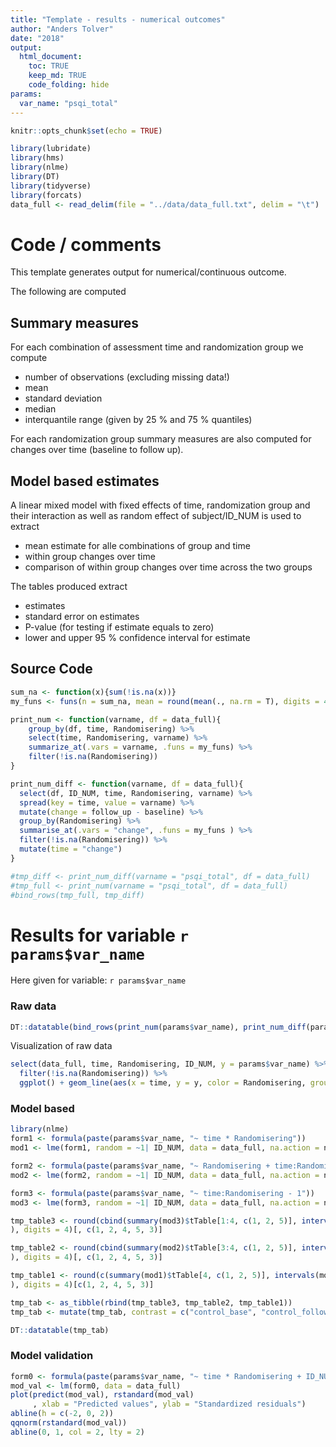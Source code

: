 ```yaml
---
title: "Template - results - numerical outcomes"
author: "Anders Tolver"
date: "2018"
output: 
  html_document:
    toc: TRUE
    keep_md: TRUE
    code_folding: hide
params:
  var_name: "psqi_total"
---
```


```r
knitr::opts_chunk$set(echo = TRUE)
```

```r
library(lubridate)
library(hms)
library(nlme)
library(DT)
library(tidyverse)
library(forcats)
data_full <- read_delim(file = "../data/data_full.txt", delim = "\t")
```

# Code / comments

This template generates output for numerical/continuous outcome.

The following are computed

## Summary measures

For each combination of assessment time and randomization group we compute

* number of observations (excluding missing data!)
* mean
* standard deviation
* median
* interquantile range (given by 25 % and 75 % quantiles)

For each randomization group summary measures are also computed for changes over time (baseline to follow up).

## Model based estimates

A linear mixed model with fixed effects of time, randomization group and their interaction as well as random effect of subject/ID_NUM is used to extract

* mean estimate for alle combinations of group and time
* within group changes over time
* comparison of within group changes over time across the two groups

The tables produced extract

* estimates
* standard error on estimates
* P-value (for testing if estimate equals to zero)
* lower and upper 95 % confidence interval for estimate

## Source Code

```r
sum_na <- function(x){sum(!is.na(x))}
my_funs <- funs(n = sum_na, mean = round(mean(., na.rm = T), digits = 4), sd = round(sd(., na.rm = T), digits = 4), median = median(., na.rm = T), q25 = quantile(., probs = 0.25, na.rm = T), q75 = quantile(., probs = 0.75, na.rm = T))

print_num <- function(varname, df = data_full){
    group_by(df, time, Randomisering) %>% 
    select(time, Randomisering, varname) %>%
    summarize_at(.vars = varname, .funs = my_funs) %>%
    filter(!is.na(Randomisering))
}

print_num_diff <- function(varname, df = data_full){
  select(df, ID_NUM, time, Randomisering, varname) %>%
  spread(key = time, value = varname) %>%
  mutate(change = follow_up - baseline) %>%
  group_by(Randomisering) %>%
  summarise_at(.vars = "change", .funs = my_funs ) %>%
  filter(!is.na(Randomisering)) %>%
  mutate(time = "change")
}

#tmp_diff <- print_num_diff(varname = "psqi_total", df = data_full)
#tmp_full <- print_num(varname = "psqi_total", df = data_full)
#bind_rows(tmp_full, tmp_diff)
```

# Results for variable `r params$var_name`

Here given for variable: `r params$var_name`

### Raw data

```r
DT::datatable(bind_rows(print_num(params$var_name), print_num_diff(params$var_name)))
```

Visualization of raw data

```r
select(data_full, time, Randomisering, ID_NUM, y = params$var_name) %>%
  filter(!is.na(Randomisering)) %>%
  ggplot() + geom_line(aes(x = time, y = y, color = Randomisering, group = ID_NUM)) + labs(x = "Assessment time", y = params$var_name)
```

### Model based 

```r
library(nlme)
form1 <- formula(paste(params$var_name, "~ time * Randomisering"))
mod1 <- lme(form1, random = ~1| ID_NUM, data = data_full, na.action = na.omit)

form2 <- formula(paste(params$var_name, "~ Randomisering + time:Randomisering - 1"))
mod2 <- lme(form2, random = ~1| ID_NUM, data = data_full, na.action = na.omit)

form3 <- formula(paste(params$var_name, "~ time:Randomisering - 1"))
mod3 <- lme(form3, random = ~1| ID_NUM, data = data_full, na.action = na.omit)

tmp_table3 <- round(cbind(summary(mod3)$tTable[1:4, c(1, 2, 5)], intervals(mod3)$fixed[, c(1, 3)]
), digits = 4)[, c(1, 2, 4, 5, 3)]

tmp_table2 <- round(cbind(summary(mod2)$tTable[3:4, c(1, 2, 5)], intervals(mod2)$fixed[3:4, c(1, 3)]
), digits = 4)[, c(1, 2, 4, 5, 3)]

tmp_table1 <- round(c(summary(mod1)$tTable[4, c(1, 2, 5)], intervals(mod1)$fixed[4, c(1, 3)]
), digits = 4)[c(1, 2, 4, 5, 3)]

tmp_tab <- as_tibble(rbind(tmp_table3, tmp_table2, tmp_table1))
tmp_tab <- mutate(tmp_tab, contrast = c("control_base", "control_follow", "intervention_base", "intervention_follow", "control_change", "intervention_change", "group_diff_change"))[c(6, 1:5)]

DT::datatable(tmp_tab)
```

### Model validation

```r
form0 <- formula(paste(params$var_name, "~ time * Randomisering + ID_NUM"))
mod_val <- lm(form0, data = data_full)
plot(predict(mod_val), rstandard(mod_val)
     , xlab = "Predicted values", ylab = "Standardized residuals")
abline(h = c(-2, 0, 2))
qqnorm(rstandard(mod_val))
abline(0, 1, col = 2, lty = 2)
```

